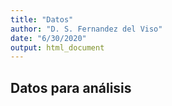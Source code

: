 ```yaml
---
title: "Datos"
author: "D. S. Fernandez del Viso"
date: "6/30/2020"
output: html_document
---
```


## Datos para análisis